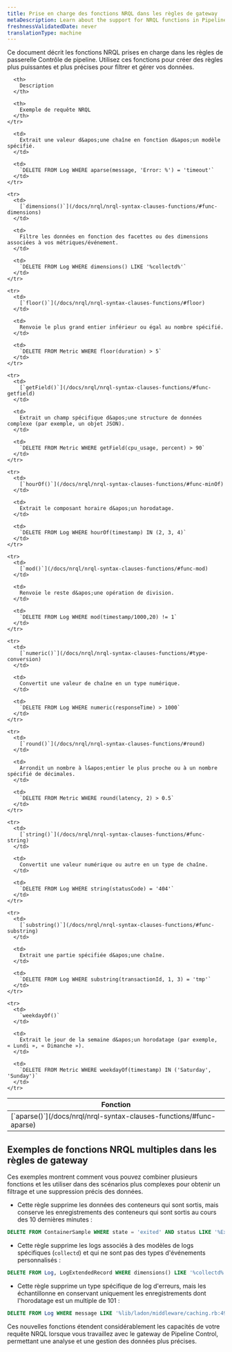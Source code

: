 ```yaml
---
title: Prise en charge des fonctions NRQL dans les règles de gateway
metaDescription: Learn about the support for NRQL functions in Pipeline Control gateway rules and how to use them effectively.
freshnessValidatedDate: never
translationType: machine
---
```


Ce document décrit les fonctions NRQL prises en charge dans les règles de passerelle Contrôle de pipeline. Utilisez ces fonctions pour créer des règles plus puissantes et plus précises pour filtrer et gérer vos données.

<table>
  <thead>
    <tr>
      <th>
        Fonction
      </th>

      <th>
        Description
      </th>

      <th>
        Exemple de requête NRQL
      </th>
    </tr>
  </thead>

  <tbody>
    <tr>
      <td>
        [`aparse()`](/docs/nrql/nrql-syntax-clauses-functions/#func-aparse)
      </td>

      <td>
        Extrait une valeur d&apos;une chaîne en fonction d&apos;un modèle spécifié.
      </td>

      <td>
        `DELETE FROM Log WHERE aparse(message, 'Error: %') = 'timeout'`
      </td>
    </tr>

    <tr>
      <td>
        [`dimensions()`](/docs/nrql/nrql-syntax-clauses-functions/#func-dimensions)
      </td>

      <td>
        Filtre les données en fonction des facettes ou des dimensions associées à vos métriques/événement.
      </td>

      <td>
        `DELETE FROM Log WHERE dimensions() LIKE '%collectd%'`
      </td>
    </tr>

    <tr>
      <td>
        [`floor()`](/docs/nrql/nrql-syntax-clauses-functions/#floor)
      </td>

      <td>
        Renvoie le plus grand entier inférieur ou égal au nombre spécifié.
      </td>

      <td>
        `DELETE FROM Metric WHERE floor(duration) > 5`
      </td>
    </tr>

    <tr>
      <td>
        [`getField()`](/docs/nrql/nrql-syntax-clauses-functions/#func-getfield)
      </td>

      <td>
        Extrait un champ spécifique d&apos;une structure de données complexe (par exemple, un objet JSON).
      </td>

      <td>
        `DELETE FROM Metric WHERE getField(cpu_usage, percent) > 90`
      </td>
    </tr>

    <tr>
      <td>
        [`hourOf()`](/docs/nrql/nrql-syntax-clauses-functions/#func-minOf)
      </td>

      <td>
        Extrait le composant horaire d&apos;un horodatage.
      </td>

      <td>
        `DELETE FROM Log WHERE hourOf(timestamp) IN (2, 3, 4)`
      </td>
    </tr>

    <tr>
      <td>
        [`mod()`](/docs/nrql/nrql-syntax-clauses-functions/#func-mod)
      </td>

      <td>
        Renvoie le reste d&apos;une opération de division.
      </td>

      <td>
        `DELETE FROM Log WHERE mod(timestamp/1000,20) != 1`
      </td>
    </tr>

    <tr>
      <td>
        [`numeric()`](/docs/nrql/nrql-syntax-clauses-functions/#type-conversion)
      </td>

      <td>
        Convertit une valeur de chaîne en un type numérique.
      </td>

      <td>
        `DELETE FROM Log WHERE numeric(responseTime) > 1000`
      </td>
    </tr>

    <tr>
      <td>
        [`round()`](/docs/nrql/nrql-syntax-clauses-functions/#round)
      </td>

      <td>
        Arrondit un nombre à l&apos;entier le plus proche ou à un nombre spécifié de décimales.
      </td>

      <td>
        `DELETE FROM Metric WHERE round(latency, 2) > 0.5`
      </td>
    </tr>

    <tr>
      <td>
        [`string()`](/docs/nrql/nrql-syntax-clauses-functions/#func-string)
      </td>

      <td>
        Convertit une valeur numérique ou autre en un type de chaîne.
      </td>

      <td>
        `DELETE FROM Log WHERE string(statusCode) = '404'`
      </td>
    </tr>

    <tr>
      <td>
        [`substring()`](/docs/nrql/nrql-syntax-clauses-functions/#func-substring)
      </td>

      <td>
        Extrait une partie spécifiée d&apos;une chaîne.
      </td>

      <td>
        `DELETE FROM Log WHERE substring(transactionId, 1, 3) = 'tmp'`
      </td>
    </tr>

    <tr>
      <td>
        `weekdayOf()`
      </td>

      <td>
        Extrait le jour de la semaine d&apos;un horodatage (par exemple, « Lundi », « Dimanche »).
      </td>

      <td>
        `DELETE FROM Metric WHERE weekdayOf(timestamp) IN ('Saturday', 'Sunday')`
      </td>
    </tr>
  </tbody>
</table>

## Exemples de fonctions NRQL multiples dans les règles de gateway

Ces exemples montrent comment vous pouvez combiner plusieurs fonctions et les utiliser dans des scénarios plus complexes pour obtenir un filtrage et une suppression précis des données.

* Cette règle supprime les données des conteneurs qui sont sortis, mais conserve les enregistrements des conteneurs qui sont sortis au cours des 10 dernières minutes :

```sql
DELETE FROM ContainerSample WHERE state = 'exited' AND status LIKE '%Exited%' AND NOT (status LIKE '%second%' AND numeric(aparse(status,'%Exited (%) * seconds ago%')) < 10) AND NOT (status LIKE '%About a minute ago%' OR status LIKE '%minute%' AND numeric(aparse(status,'%Exited (%) * minutes ago%')) < 10)
```

* Cette règle supprime les logs associés à des modèles de logs spécifiques (`collectd`) et qui ne sont pas des types d&apos;événements personnalisés :

```sql
DELETE FROM Log, LogExtendedRecord WHERE dimensions() LIKE '%collectd%' AND newrelic.logs.customEventType IS NULL
```

* Cette règle supprime un type spécifique de log d&apos;erreurs, mais les échantillonne en conservant uniquement les enregistrements dont l&apos;horodatage est un multiple de 101 :

```sql
DELETE FROM Log WHERE message LIKE '%lib/ladon/middleware/caching.rb:49 run> terminated with exception%' AND floor(timestamp/101) = (timestamp/101) AND newrelic.logs.customEventType IS NULL
```

Ces nouvelles fonctions étendent considérablement les capacités de votre requête NRQL lorsque vous travaillez avec le gateway de Pipeline Control, permettant une analyse et une gestion des données plus précises.
